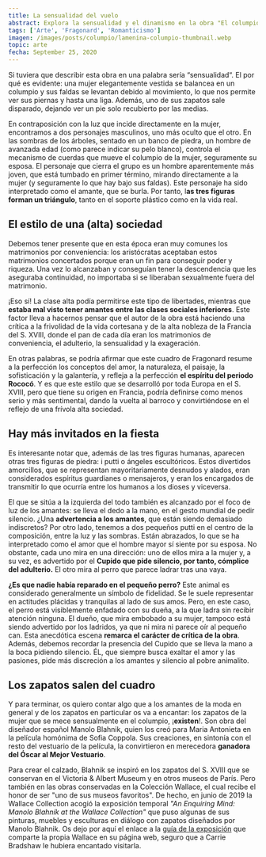 ```yaml
---
title: La sensualidad del vuelo
abstract: Explora la sensualidad y el dinamismo en la obra "El columpio" de Fragonard. Analiza cómo la composición y la pasión en esta icónica pintura capturan el vuelo con elegancia y erotismo.
tags: ['Arte', 'Fragonard', 'Romanticismo']
imagen: /images/posts/columpio/lamenina-columpio-thumbnail.webp
topic: arte
fecha: September 25, 2020
---
```



Si tuviera que describir esta obra en una palabra sería “sensualidad“. El por qué es evidente: una mujer elegantemente vestida se balancea en un columpio y sus faldas se levantan debido al movimiento, lo que nos permite ver sus piernas y hasta una liga. Además, uno de sus zapatos sale disparado, dejando ver un pie solo recubierto por las medias.

<PostImage
  src="/images/posts/columpio/lamenina-columpio-the-swing.webp"
  alt="Jean-Honoré Fragonard (1767), El columpio, Colección Wallace, Londres"
  caption="Jean-Honoré Fragonard (1767), El columpio, Colección Wallace, Londres"
/>

En contraposición con la luz que incide directamente en la mujer, encontramos a dos personajes masculinos, uno más oculto que el otro. En las sombras de los árboles, sentado en un banco de piedra, un hombre de avanzada edad (como parece indicar su pelo blanco), controla el mecanismo de cuerdas que mueve el columpio de la mujer, seguramente su esposa. El personaje que cierra el grupo es un hombre aparentemente más joven, que está tumbado en primer término, mirando directamente a la mujer (y seguramente lo que hay bajo sus faldas). Este personaje ha sido interpretado como el amante, que se burla. Por tanto, l**as tres figuras forman un triángulo**, tanto en el soporte plástico como en la vida real.

<PostImage
  src="/images/posts/columpio/lamenina-columpio-triangulo-compositivo.webp"
  alt="Triángulo compositivo"
  caption="Triángulo compositivo"
  orientation="horizontal"
/>

## El estilo de una (alta) sociedad

Debemos tener presente que en esta época eran muy comunes los matrimonios por conveniencia: los aristócratas aceptaban estos matrimonios concertados porque eran un fin para conseguir poder y riqueza. Una vez lo alcanzaban y conseguían tener la descendencia que les aseguraba continuidad, no importaba si se liberaban sexualmente fuera del matrimonio.

¡Eso sí! La clase alta podía permitirse este tipo de libertades, mientras que **estaba mal visto tener amantes entre las clases sociales inferiores**. Este factor lleva a hacernos pensar que el autor de la obra está haciendo una crítica a la frivolidad de la vida cortesana y de la alta nobleza de la Francia del S. XVIII, donde el pan de cada día eran los matrimonios de conveniencia, el adulterio, la sensualidad y la exageración.

En otras palabras, se podría afirmar que este cuadro de Fragonard resume a la perfección los conceptos del amor, la naturaleza, el paisaje, la sofisticación y la galantería, y refleja a la perfección **el espíritu del periodo Rococó**. Y es que este estilo que se desarrolló por toda Europa en el S. XVIII, pero que tiene su origen en Francia, podría definirse como menos serio y más sentimental, dando la vuelta al barroco y convirtiéndose en el reflejo de una frívola alta sociedad.

## Hay más invitados en la fiesta

Es interesante notar que, además de las tres figuras humanas, aparecen otras tres figuras de piedra: i putti o ángeles escultóricos. Estos divertidos amorcillos, que se representan mayoritariamente desnudos y alados, eran considerados espíritus guardianes o mensajeros, y eran los encargados de transmitir lo que ocurría entre los humanos a los dioses y viceversa.

<PostImage
  src="/images/posts/columpio/lamenina-columpio-cupido.webp"
  alt="Cupido se lleva el dedo a la boca en señal de silencio"
  caption="Cupido se lleva el dedo a la boca en señal de silencio"
/>

El que se sitúa a la izquierda del todo también es alcanzado por el foco de luz de los amantes: se lleva el dedo a la mano, en el gesto mundial de pedir silencio. ¿Una **advertencia a los amantes**, que están siendo demasiado indiscretos? Por otro lado, tenemos a dos pequeños putti en el centro de la composición, entre la luz y las sombras. Están abrazados, lo que se ha interpretado como el amor que el hombre mayor sí siente por su esposa. No obstante, cada uno mira en una dirección: uno de ellos mira a la mujer y, a su vez, es advertido por el **Cupido que pide silencio, por tanto, cómplice del adulterio.** El otro mira al perro que parece ladrar tras una vaya.

**¿Es que nadie había reparado en el pequeño perro?** Este animal es considerado generalmente un símbolo de fidelidad. Se le suele representar en actitudes plácidas y tranquilas al lado de sus amos. Pero, en este caso, el perro está visiblemente enfadado con su dueña, a la que ladra sin recibir atención ninguna. El dueño, que mira embobado a su mujer, tampoco está siendo advertido por los ladridos, ya que ni mira ni parece oír al pequeño can. Esta anecdótica escena **remarca el carácter de crítica de la obra**. Además, debemos recordar la presencia del Cupido que se lleva la mano a la boca pidiendo silencio. ÉL, que siempre busca exaltar el amor y las pasiones, pide más discreción a los amantes y silencio al pobre animalito.

<PostImage
  src="/images/posts/columpio/lamenina-columpio-perro-ladrando.webp"
  alt="I putti abrazados y el perro ladrando"
  caption="I putti abrazados y el perro ladrando"
/>

## Los zapatos salen del cuadro

Y para terminar, os quiero contar algo que a los amantes de la moda en general y de los zapatos en particular os va a encantar: los zapatos de la mujer que se mece sensualmente en el columpio, ¡**existen**!. Son obra del diseñador español Manolo Blahnik, quien los creó para Maria Antonieta en la película homónima de Sofia Coppola. Sus creaciones, en sintonía con el resto del vestuario de la película, la convirtieron en merecedora **ganadora del Óscar al Mejor Vestuario**.

<PostImage
  src="/images/posts/columpio/lamenina-columpio-zapatos.webp"
  alt="Zapatos diseñados por Manolo Blahnik para la película 'Marie Antoinette' de Sofia Coppola (2006)"
  caption="Zapatos diseñados por Manolo Blahnik para la película 'Marie Antoinette' de Sofia Coppola (2006)"
/>

Para crear el calzado, Blahnik se inspiró en los zapatos del S. XVIII que se conservan en el Victoria & Albert Museum y en otros museos de París. Pero también en las obras conservadas en la Colección Wallace, el cual recibe el honor de ser "uno de sus museos favoritos". De hecho, en junio de 2019 la Wallace Collection acogió la exposición temporal _"An Enquiring Mind: Manolo Blahník at the Wallace Collection"_ que puso algunas de sus pinturas, muebles y esculturas en diálogo con zapatos diseñados por Manolo Blahnik. Os dejo por aquí el enlace a la <a href="http://www.wallacecollection.org/art/exhibitions-displays/past-exhibitions/enquiring-mind-manolo-blahnik-wallace-collection" target="_blank" rel="noopener noreferrer">guía de la exposición</a> que comparte la propia Wallace en su página web, seguro que a Carrie Bradshaw le hubiera encantado visitarla.
